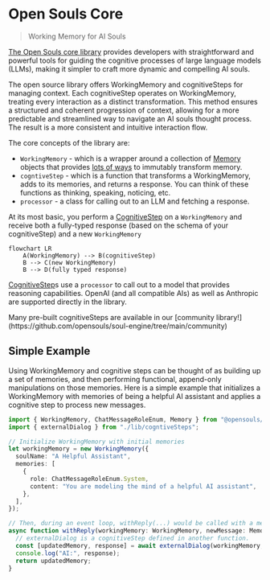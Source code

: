 # Open Souls Core

> Working Memory for AI Souls

[The Open Souls core library](https://www.npmjs.com/package/@opensouls/core) provides developers with straightforward and powerful tools for guiding the cognitive processes of large language models (LLMs), making it simpler to craft more dynamic and compelling AI souls.

The open source library offers WorkingMemory and cognitiveSteps for managing context. Each cognitiveStep operates on WorkingMemory, treating every interaction as a distinct transformation. This method ensures a structured and coherent progression of context, allowing for a more predictable and streamlined way to navigate an AI souls thought process. The result is a more consistent and intuitive interaction flow.

The core concepts of the library are:
* `WorkingMemory` - which is a wrapper around a collection of [Memory](working-memory#the-memory-interface) objects that provides [lots of ways](list-manipulation) to immutably transform memory.
* `cogntiveStep` - which is a function that transforms a WorkingMemory, adds to its memories, and returns a response. You can think of these functions as thinking, speaking, noticing, etc.
* `processor` - a class for calling out to an LLM and fetching a response.

At its most basic, you perform a [CognitiveStep](./cognitive-step) on a `WorkingMemory` and receive both a fully-typed response (based on the schema of your cognitiveStep) and a new `WorkingMemory` 

```mermaid
flowchart LR
    A(WorkingMemory) --> B(cognitiveStep)
    B --> C(new WorkingMemory)
    B --> D(fully typed response)
```

[CognitiveStep](./cognitive-step)s use a `processor` to call out to a model that provides reasoning capabilities. OpenAI (and all compatible AIs) as well as Anthropic are supported directly in the library.


<Callout type="info" emoji="ℹ️">
  Many pre-built cognitiveSteps are available in our [community library!](https://github.com/opensouls/soul-engine/tree/main/community)
</Callout>

## Simple Example

Using WorkingMemory and cognitive steps can be thought of as building up a set of memories, and then performing functional, append-only manipulations on those memories. Here is a simple example that initializes a WorkingMemory with memories of being a helpful AI assistant and applies a cognitive step to process new messages.

```ts
import { WorkingMemory, ChatMessageRoleEnum, Memory } from "@opensouls/core";
import { externalDialog } from "./lib/cogntiveSteps";

// Initialize WorkingMemory with initial memories
let workingMemory = new WorkingMemory({
  soulName: "A Helpful Assistant",
  memories: [
    {
      role: ChatMessageRoleEnum.System,
      content: "You are modeling the mind of a helpful AI assistant",
    },
  ],
});

// Then, during an event loop, withReply(...) would be called with a memory of each new message:
async function withReply(workingMemory: WorkingMemory, newMessage: Memory): Promise<WorkingMemory> {
  // externalDialog is a cognitiveStep defined in another function.
  const [updatedMemory, response] = await externalDialog(workingMemory, newMessage);
  console.log("AI:", response);
  return updatedMemory;
}
```
